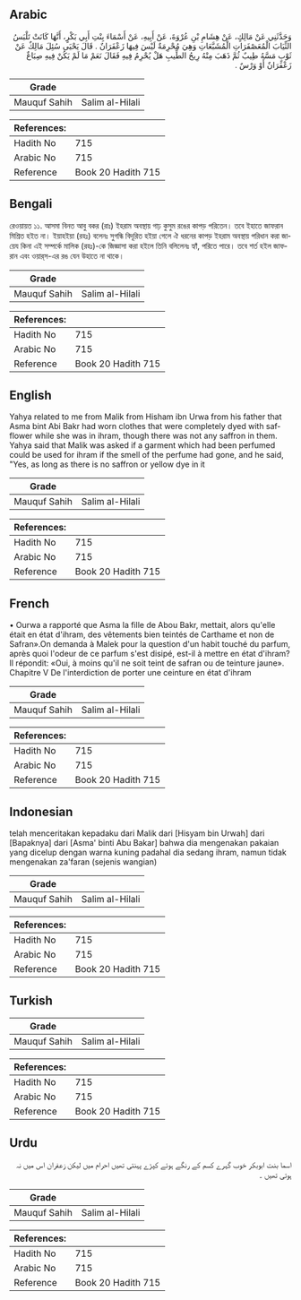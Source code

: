## Arabic


<div dir="rtl" lang="ar" style={{fontSize:'larger',backgroundColor:'#f8f9fa',padding:20}}>
وَحَدَّثَنِي عَنْ مَالِكٍ، عَنْ هِشَامِ بْنِ عُرْوَةَ، عَنْ أَبِيهِ، عَنْ أَسْمَاءَ بِنْتِ أَبِي بَكْرٍ، أَنَّهَا كَانَتْ تَلْبَسُ الثِّيَابَ الْمُعَصْفَرَاتِ الْمُشَبَّعَاتِ وَهِيَ مُحْرِمَةٌ لَيْسَ فِيهَا زَعْفَرَانٌ ‏.‏ قَالَ يَحْيَى سُئِلَ مَالِكٌ عَنْ ثَوْبٍ مَسَّهُ طِيبٌ ثُمَّ ذَهَبَ مِنْهُ رِيحُ الطِّيبِ هَلْ يُحْرِمُ فِيهِ فَقَالَ نَعَمْ مَا لَمْ يَكُنْ فِيهِ صِبَاغٌ زَعْفَرَانٌ أَوْ وَرْسٌ ‏.‏
</div>
<div style={{backgroundColor:'#f8f9fa',padding:20, marginBottom: 10}}><table> <thead> <tr> <th>Grade</th> <th></th> </tr> </thead> <tbody> <tr><td>Mauquf Sahih</td><td>Salim al-Hilali</td></tr></tbody></table><table> <thead> <tr> <th>References:</th> <th></th> </tr> </thead> <tbody><tr><td>Hadith No</td><td>715</td></tr><tr><td>Arabic No</td><td>715</td></tr><tr><td>Reference</td><td>Book 20 Hadith 715</td></tr></tbody></table></div>

## Bengali


<div dir="ltr" lang="bn" style={{fontSize:'larger',backgroundColor:'#f8f9fa',padding:20}}>
রেওয়ায়ত ১১. আসমা বিনত আবু বকর (রাঃ) ইহরাম অবস্থায় গাঢ় কুসুম রঙের কাপড় পরিতেন। তবে ইহাতে জাফরান মিশ্রিত হইত না। ইয়াহইয়া (রহঃ) বলেনঃ সুগন্ধি বিদূরিত হইয়া গেলে ঐ ধরনের কাপড় ইহরাম অবস্থায় পরিধান করা জায়েয কিনা এই সম্পর্কে মালিক (রহঃ)-কে জিজ্ঞাসা করা হইলে তিনি বলিলেনঃ হ্যাঁ, পরিতে পারে। তবে শর্ত হইল জাফরান এবং ওয়ার্‌স-এর রঙ যেন উহাতে না থাকে।
</div>
<div style={{backgroundColor:'#f8f9fa',padding:20, marginBottom: 10}}><table> <thead> <tr> <th>Grade</th> <th></th> </tr> </thead> <tbody> <tr><td>Mauquf Sahih</td><td>Salim al-Hilali</td></tr></tbody></table><table> <thead> <tr> <th>References:</th> <th></th> </tr> </thead> <tbody><tr><td>Hadith No</td><td>715</td></tr><tr><td>Arabic No</td><td>715</td></tr><tr><td>Reference</td><td>Book 20 Hadith 715</td></tr></tbody></table></div>

## English


<div dir="ltr" lang="en" style={{fontSize:'larger',backgroundColor:'#f8f9fa',padding:20}}>
Yahya related to me from Malik from Hisham ibn Urwa from his father that Asma bint Abi Bakr had worn clothes that were completely dyed with safflower while she was in ihram, though there was not any saffron in them. Yahya said that Malik was asked if a garment which had been perfumed could be used for ihram if the smell of the perfume had gone, and he said, "Yes, as long as there is no saffron or yellow dye in it
</div>
<div style={{backgroundColor:'#f8f9fa',padding:20, marginBottom: 10}}><table> <thead> <tr> <th>Grade</th> <th></th> </tr> </thead> <tbody> <tr><td>Mauquf Sahih</td><td>Salim al-Hilali</td></tr></tbody></table><table> <thead> <tr> <th>References:</th> <th></th> </tr> </thead> <tbody><tr><td>Hadith No</td><td>715</td></tr><tr><td>Arabic No</td><td>715</td></tr><tr><td>Reference</td><td>Book 20 Hadith 715</td></tr></tbody></table></div>

## French


<div dir="ltr" lang="fr" style={{fontSize:'larger',backgroundColor:'#f8f9fa',padding:20}}>
• Ourwa a rapporté que Asma la fille de Abou Bakr, mettait, alors qu'elle était en état d'ihram, des vêtements bien teintés de Carthame et non de Safran».On demanda à Malek pour la question d'un habit touché du parfum, après quoi l'odeur de ce parfum s'est disipé, est-il à mettre en état d'ihram? Il répondit: «Oui, à moins qu'il ne soit teint de safran ou de teinture jaune». Chapitre V De l'interdiction de porter une ceinture en état d'ihram
</div>
<div style={{backgroundColor:'#f8f9fa',padding:20, marginBottom: 10}}><table> <thead> <tr> <th>Grade</th> <th></th> </tr> </thead> <tbody> <tr><td>Mauquf Sahih</td><td>Salim al-Hilali</td></tr></tbody></table><table> <thead> <tr> <th>References:</th> <th></th> </tr> </thead> <tbody><tr><td>Hadith No</td><td>715</td></tr><tr><td>Arabic No</td><td>715</td></tr><tr><td>Reference</td><td>Book 20 Hadith 715</td></tr></tbody></table></div>

## Indonesian


<div dir="ltr" lang="id" style={{fontSize:'larger',backgroundColor:'#f8f9fa',padding:20}}>
telah menceritakan kepadaku dari Malik dari [Hisyam bin Urwah] dari [Bapaknya] dari [Asma' binti Abu Bakar] bahwa dia mengenakan pakaian yang dicelup dengan warna kuning padahal dia sedang ihram, namun tidak mengenakan za'faran (sejenis wangian)
</div>
<div style={{backgroundColor:'#f8f9fa',padding:20, marginBottom: 10}}><table> <thead> <tr> <th>Grade</th> <th></th> </tr> </thead> <tbody> <tr><td>Mauquf Sahih</td><td>Salim al-Hilali</td></tr></tbody></table><table> <thead> <tr> <th>References:</th> <th></th> </tr> </thead> <tbody><tr><td>Hadith No</td><td>715</td></tr><tr><td>Arabic No</td><td>715</td></tr><tr><td>Reference</td><td>Book 20 Hadith 715</td></tr></tbody></table></div>

## Turkish


<div dir="ltr" lang="tr" style={{fontSize:'larger',backgroundColor:'#f8f9fa',padding:20}}>

</div>
<div style={{backgroundColor:'#f8f9fa',padding:20, marginBottom: 10}}><table> <thead> <tr> <th>Grade</th> <th></th> </tr> </thead> <tbody> <tr><td>Mauquf Sahih</td><td>Salim al-Hilali</td></tr></tbody></table><table> <thead> <tr> <th>References:</th> <th></th> </tr> </thead> <tbody><tr><td>Hadith No</td><td>715</td></tr><tr><td>Arabic No</td><td>715</td></tr><tr><td>Reference</td><td>Book 20 Hadith 715</td></tr></tbody></table></div>

## Urdu


<div dir="rtl" lang="ur" style={{fontSize:'larger',backgroundColor:'#f8f9fa',padding:20}}>
اسما بنت ابوبکر خوب گہرے کسم کے رنگے ہوئے کپڑے پہنتی تھیں احرام میں لیکن زعفران اس میں نہ ہوتی تھیں ۔
</div>
<div style={{backgroundColor:'#f8f9fa',padding:20, marginBottom: 10}}><table> <thead> <tr> <th>Grade</th> <th></th> </tr> </thead> <tbody> <tr><td>Mauquf Sahih</td><td>Salim al-Hilali</td></tr></tbody></table><table> <thead> <tr> <th>References:</th> <th></th> </tr> </thead> <tbody><tr><td>Hadith No</td><td>715</td></tr><tr><td>Arabic No</td><td>715</td></tr><tr><td>Reference</td><td>Book 20 Hadith 715</td></tr></tbody></table></div>